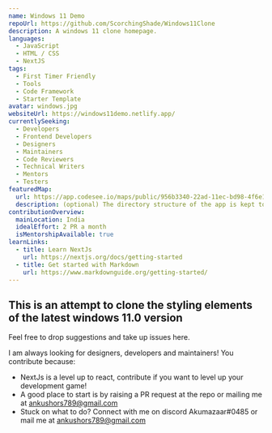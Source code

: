 ```yaml
---
name: Windows 11 Demo
repoUrl: https://github.com/ScorchingShade/Windows11Clone
description: A windows 11 clone homepage.
languages:
  - JavaScript
  - HTML / CSS
  - NextJS
tags:
  - First Timer Friendly
  - Tools
  - Code Framework
  - Starter Template
avatar: windows.jpg
websiteUrl: https://windows11demo.netlify.app/
currentlySeeking:
  - Developers
  - Frontend Developers
  - Designers
  - Maintainers
  - Code Reviewers
  - Technical Writers
  - Mentors
  - Testers
featuredMap:
  url: https://app.codesee.io/maps/public/956b3340-22ad-11ec-bd98-4f6e10139d3f
  description: (optional) The directory structure of the app is kept to a minimum branching for the first build.
contributionOverview:
  mainLocation: India
  idealEffort: 2 PR a month
  isMentorshipAvailable: true
learnLinks:
  - title: Learn NextJs
    url: https://nextjs.org/docs/getting-started
  - title: Get started with Markdown
    url: https://www.markdownguide.org/getting-started/
---
```


<Overview>

## This is an attempt to clone the styling elements of the latest windows 11.0 version

Feel free to drop suggestions and take up issues here.

</Overview>

<Contributing>

I am always looking for designers, developers and maintainers! You contribute because:

- NextJs is a level up to react, contribute if you want to level up your development game!
- A good place to start is by raising a PR request at the repo or mailing me at ankushors789@gmail.com
- Stuck on what to do? Connect with me on discord Akumazaar#0485 or mail me at ankushors789@gmail.com

</Contributing>
